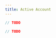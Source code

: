 ```yaml
---
title: Active Account
---
```






<!-- embedme read-previous-state.beacon.ts -->

```ts
// TODO
```

<!-- embedme read-previous-state.taquito.ts -->

```ts
// TODO
```


